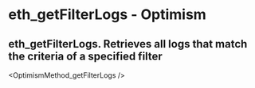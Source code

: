 # eth_getFilterLogs - Optimism

## eth_getFilterLogs. Retrieves all logs that match the criteria of a specified filter


<OptimismMethod_getFilterLogs />
